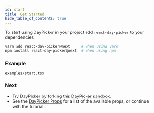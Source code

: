 ```yaml
---
id: start
title: Get Started
hide_table_of_contents: true
---
```


To start using DayPicker in your project add `react-day-picker` to your dependencies:

```bash
yarn add react-day-picker@next     # when using yarn
npm install react-day-picker@next  # when using npm
```

### Example

```include
examples/start.tsx
```

### Next

- Try DayPicker by forking this [DayPicker sandbox](https://codesandbox.io/s/react-day-picker-v8-eg8mw).
- See the [DayPicker Props](/api/interfaces/daypickerprops) for a list of the
  available props, or continue with the tutorial.

